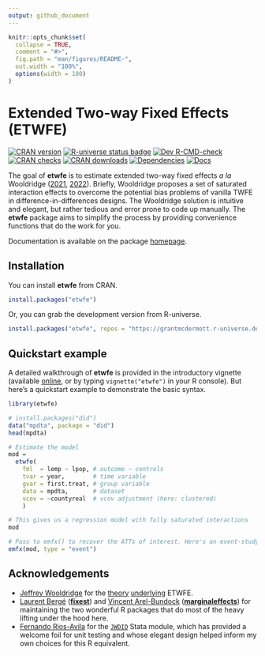 ```yaml
---
output: github_document
---
```


<!-- README.md is generated from README.Rmd. Please edit that file -->

```r
knitr::opts_chunk$set(
  collapse = TRUE,
  comment = "#>",
  fig.path = "man/figures/README-",
  out.width = "100%",
  options(width = 100)
)
```

# Extended Two-way Fixed Effects (ETWFE)

<!-- badges: start -->
[![CRAN version](https://www.r-pkg.org/badges/version/etwfe)](https://CRAN.R-project.org/package=etwfe)
[![R-universe status badge](https://grantmcdermott.r-universe.dev/badges/etwfe)](https://grantmcdermott.r-universe.dev)
[![Dev R-CMD-check](https://github.com/grantmcdermott/etwfe/actions/workflows/R-CMD-check.yaml/badge.svg)](https://github.com/grantmcdermott/etwfe/actions/workflows/R-CMD-check.yaml)
[![CRAN checks](https://badges.cranchecks.info/worst/etwfe.svg)](https://cran.r-project.org/web/checks/check_results_etwfe.html)
[![CRAN downloads](https://cranlogs.r-pkg.org/badges/etwfe)](https://cran.r-project.org/package=etwfe)
[![Dependencies](https://tinyverse.netlify.com/badge/etwfe)](https://CRAN.R-project.org/package=etwfe)
[![Docs](https://img.shields.io/badge/docs-homepage-blue.svg)](https://grantmcdermott.com/etwfe/index.html)
<!-- badges: end -->

The goal of **etwfe** is to estimate extended two-way fixed effects _a la_
Wooldridge ([2021](https://papers.ssrn.com/sol3/papers.cfm?abstract_id=3906345),
[2022](https://papers.ssrn.com/sol3/papers.cfm?abstract_id=4183726)).  Briefly,
Wooldridge proposes a set of saturated interaction effects to overcome the
potential bias problems of vanilla TWFE in difference-in-differences designs.
The Wooldridge solution is intuitive and elegant, but rather tedious and error
prone to code up manually. The **etwfe** package aims to simplify the process by
providing convenience functions that do the work for you.

Documentation is available on the package [homepage](https://grantmcdermott.com/etwfe/).

## Installation

You can install **etwfe** from CRAN.

```r
install.packages("etwfe")
```

Or, you can grab the development version from R-universe.

``` r
install.packages("etwfe", repos = "https://grantmcdermott.r-universe.dev")
```

## Quickstart example

A detailed walkthrough of **etwfe** is provided in the introductory vignette 
(available [online](https://grantmcdermott.com/etwfe/articles/etwfe.html), or
by typing `vignette("etwfe")` in your R console). But here's a quickstart
example to demonstrate the basic syntax.

```r
library(etwfe)

# install.packages("did")
data("mpdta", package = "did")
head(mpdta)

# Estimate the model
mod =
  etwfe(
    fml  = lemp ~ lpop, # outcome ~ controls
    tvar = year,        # time variable
    gvar = first.treat, # group variable
    data = mpdta,       # dataset
    vcov = ~countyreal  # vcov adjustment (here: clustered)
    )

# This gives us a regression model with fully saturated interactions
mod

# Pass to emfx() to recover the ATTs of interest. Here's an event-study example.
emfx(mod, type = "event")
```

## Acknowledgements

- [Jeffrey Wooldridge](https://twitter.com/jmwooldridge) for the [theory](https://papers.ssrn.com/sol3/papers.cfm?abstract_id=3906345) [underlying](https://papers.ssrn.com/sol3/papers.cfm?abstract_id=4183726) ETWFE.
- [Laurent Bergé](https://twitter.com/lrberge) ([**fixest**](https://lrberge.github.io/fixest/)) and [Vincent Arel-Bundock](https://twitter.com/VincentAB) ([**marginaleffects**](https://vincentarelbundock.github.io/marginaleffects/)) for maintaining the two wonderful R packages that do most of the heavy lifting under the hood here.
- [Fernando Rios-Avila](https://twitter.com/friosavila) for the [`JWDID`](https://ideas.repec.org/c/boc/bocode/s459114.html) Stata module, which has provided a welcome foil for unit testing and whose elegant design helped inform my own choices for this R equivalent. 